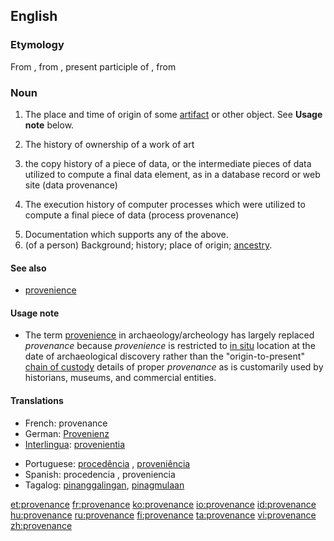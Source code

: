 ==English==

===Etymology===
From {{etyl|fr|en}} {{term|provenance||lang=fr|origin}}, from {{etyl|frm|en}} {{term|provenant||lang=frm}}, present participle of {{term|provenir||lang=frm|come forth", "arise}}, from {{etyl|la|en}} {{term|provenio||lang=la|to come forth}}

===Noun===
{{wikipedia}}
{{en-noun}}

# {{archaeology}} The place and time of origin of some [[artifact]] or other object. See '''Usage note''' below.
# {{art}} The history of ownership of a work of art
# {{computing}} the copy history of a piece of data, or the intermediate pieces of data utilized to compute a final data element, as in a database record or web site (data provenance)
# {{computing}} The execution history of computer processes which were utilized to compute a final piece of data (process provenance)
# Documentation which supports any of the above.
# (of a person) Background; history; place of origin; [[ancestry]].

====See also====
*[[provenience]]

====Usage note====
* The term [[provenience]] in archaeology/archeology has largely replaced ''provenance'' because ''provenience'' is restricted to [[in situ]] location at the date of archaeological discovery rather than the "origin-to-present" [[chain of custody]] details of proper ''provenance'' as is customarily used by historians, museums, and commercial entities.

====Translations====
{{checktrans-top}}
* French: provenance {{f}}
* German: [[Provenienz]] {{f}}
* [[Interlingua]]: [[provenientia]]
{{trans-mid}}
* Portuguese: [[procedência]] {{f}}, [[proveniência]] {{f}}
* Spanish: procedencia {{f}}, proveniencia {{f}}
* Tagalog: [[pinanggalingan]], [[pinagmulaan]]
{{trans-bottom}}

[[et:provenance]]
[[fr:provenance]]
[[ko:provenance]]
[[io:provenance]]
[[id:provenance]]
[[hu:provenance]]
[[ru:provenance]]
[[fi:provenance]]
[[ta:provenance]]
[[vi:provenance]]
[[zh:provenance]]